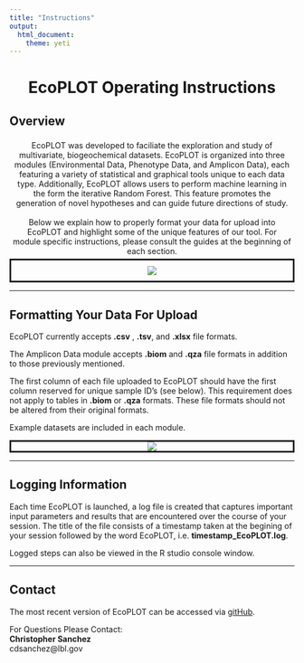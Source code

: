 ```yaml
---
title: "Instructions"
output: 
  html_document: 
    theme: yeti
---
```


<div style = "text-align:center"><h1> <b>EcoPLOT Operating Instructions</b></h1></div>

<H2><b>Overview</b></H2>
<div style="padding:5px;"><center>
EcoPLOT was developed to faciliate the exploration and study of multivariate, biogeochemical datasets. EcoPLOT is organized into three modules (Environmental Data, Phenotype Data, and Amplicon Data), each featuring a variety of statistical and graphical tools unique to each data type. Additionally, EcoPLOT allows users to perform machine learning in the form the iterative Random Forest. This feature promotes the generation of novel hypotheses and can guide future directions of study.<br> <br>Below we explain how to properly format your data for upload into EcoPLOT and highlight some of the unique features of our tool. For module specific instructions, please consult the guides at the beginning of each section.  </center></div>

<div style = "border-style:solid;padding:10px;">
  <center><img src = "www/ecoplot_structure.png"></center>
</div>
<hr>
  
<H2><b> Formatting Your Data For Upload  </b></H2>
EcoPLOT currently accepts **.csv** , **.tsv**, and **.xlsx** file formats.  
  
The Amplicon Data module accepts **.biom** and **.qza** file formats in addition to those previously mentioned.  

The first column of each file uploaded to EcoPLOT should have the first column reserved for unique sample ID's (see below). This requirement does not apply to tables in **.biom** or **.qza** formats. These file formats should not be altered from their original formats.  
  
Example datasets are included in each module.  
  
<div style = "border-style:solid;">
  <center><img src = "www/example_table.png"></center>
</div>
  

<hr>  
  
<H2><b> Logging Information </b></H2>
  
  Each time EcoPLOT is launched, a log file is created that captures important input parameters and results that are encountered over the course of your session. The title of the file consists of a timestamp taken at the begining of your session followed by the word EcoPLOT, i.e.  **timestamp_EcoPLOT.log**.  
  
Logged steps can also be viewed in the R studio console window.  
  
<hr>
  
<H2><b> Contact</H2></b>
The most recent version of EcoPLOT can be accessed via [gitHub](https://github.com/cdsanchez18/EcoPLOT).   

For Questions Please Contact:  
    **Christopher Sanchez**  
    cdsanchez@lbl.gov  
